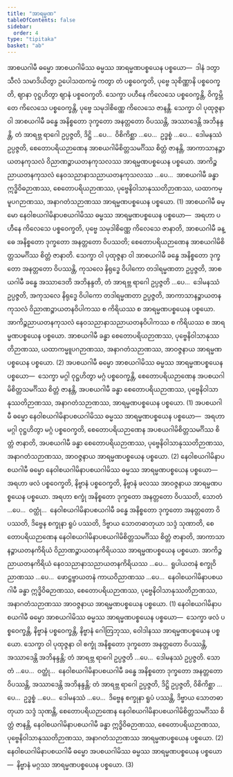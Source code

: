 ```yaml
---
title: "အာရမ္မဏ"
tableOfContents: false
sidebar:
  order: 4
type: "tipitaka"
basket: "ab"
---
```



<DynamicBreadcrumb />

<Division number="46">

<Paragraph number="1565">
အာစယဂါမီ ဓမ္မော အာစယဂါမိဿ ဓမ္မဿ အာရမ္မဏပစ္စယေန ပစ္စယော—  ဒါနံ ဒတွာ သီလံ သမာဒိယိတွာ ဥပေါသထကမ္မံ ကတွာ တံ ပစ္စဝေက္ခတိ, ပုဗ္ဗေ သုစိဏ္ဏာနိ ပစ္စဝေက္ခတိ, ဈာနာ ဝုဋ္ဌဟိတွာ ဈာနံ ပစ္စဝေက္ခတိ. သေက္ခာ ပဟီနေ ကိလေသေ ပစ္စဝေက္ခန္တိ, ဝိက္ခမ္ဘိတေ ကိလေသေ ပစ္စဝေက္ခန္တိ, ပုဗ္ဗေ သမုဒါစိဏ္ဏေ ကိလေသေ ဇာနန္တိ. သေက္ခာ ဝါ ပုထုဇ္ဇနာ ဝါ အာစယဂါမီ ခန္ဓေ အနိစ္စတော ဒုက္ခတော အနတ္တတော ဝိပဿန္တိ, အဿာဒေန္တိ အဘိနန္ဒန္တိ, တံ အာရဗ္ဘ ရာဂေါ ဥပ္ပဇ္ဇတိ, ဒိဋ္ဌိ …ပေ…  ဝိစိကိစ္ဆာ …ပေ…  ဥဒ္ဓစ္စံ …ပေ…  ဒေါမနဿံ ဥပ္ပဇ္ဇတိ, စေတောပရိယဉာဏေန အာစယဂါမိစိတ္တသမင်္ဂိဿ စိတ္တံ ဇာနန္တိ, အာကာသာနဉ္စာယတနကုသလံ ဝိညာဏဉ္စာယတနကုသလဿ အာရမ္မဏပစ္စယေန ပစ္စယော. အာကိဉ္စညာယတနကုသလံ နေဝသညာနာသညာယတနကုသလဿ …ပေ…  အာစယဂါမီ ခန္ဓာ ဣဒ္ဓိဝိဓဉာဏဿ, စေတောပရိယဉာဏဿ, ပုဗ္ဗေနိဝါသာနုဿတိဉာဏဿ, ယထာကမ္မူပဂဉာဏဿ, အနာဂတံသဉာဏဿ အာရမ္မဏပစ္စယေန ပစ္စယော. (1)
</Paragraph>

<Paragraph number="1566">
အာစယဂါမီ ဓမ္မော နေဝါစယဂါမိနာပစယဂါမိဿ ဓမ္မဿ အာရမ္မဏပစ္စယေန ပစ္စယော—  အရဟာ ပဟီနေ ကိလေသေ ပစ္စဝေက္ခတိ, ပုဗ္ဗေ သမုဒါစိဏ္ဏေ ကိလေသေ ဇာနာတိ, အာစယဂါမီ ခန္ဓေ အနိစ္စတော ဒုက္ခတော အနတ္တတော ဝိပဿတိ; စေတောပရိယဉာဏေန အာစယဂါမိစိတ္တသမင်္ဂိဿ စိတ္တံ ဇာနာတိ. သေက္ခာ ဝါ ပုထုဇ္ဇနာ ဝါ အာစယဂါမီ ခန္ဓေ အနိစ္စတော ဒုက္ခတော အနတ္တတော ဝိပဿန္တိ, ကုသလေ နိရုဒ္ဓေ ဝိပါကော တဒါရမ္မဏတာ ဥပ္ပဇ္ဇတိ, အာစယဂါမီ ခန္ဓေ အဿာဒေတိ အဘိနန္ဒတိ, တံ အာရဗ္ဘ ရာဂေါ ဥပ္ပဇ္ဇတိ …ပေ…  ဒေါမနဿံ ဥပ္ပဇ္ဇတိ, အကုသလေ နိရုဒ္ဓေ ဝိပါကော တဒါရမ္မဏတာ ဥပ္ပဇ္ဇတိ, အာကာသာနဉ္စာယတနကုသလံ ဝိညာဏဉ္စာယတနဝိပါကဿ စ ကိရိယဿ စ အာရမ္မဏပစ္စယေန ပစ္စယော. အာကိဉ္စညာယတနကုသလံ နေဝသညာနာသညာယတနဝိပါကဿ စ ကိရိယဿ စ အာရမ္မဏပစ္စယေန ပစ္စယော. အာစယဂါမီ ခန္ဓာ စေတောပရိယဉာဏဿ, ပုဗ္ဗေနိဝါသာနုဿတိဉာဏဿ, ယထာကမ္မူပဂဉာဏဿ, အနာဂတံသဉာဏဿ, အာဝဇ္ဇနာယ အာရမ္မဏပစ္စယေန ပစ္စယော. (2)
</Paragraph>

</Division>
<Division number="47">

<Paragraph number="1567">
အပစယဂါမီ ဓမ္မော အာစယဂါမိဿ ဓမ္မဿ အာရမ္မဏပစ္စယေန ပစ္စယော—  သေက္ခာ မဂ္ဂါ ဝုဋ္ဌဟိတွာ မဂ္ဂံ ပစ္စဝေက္ခန္တိ, စေတောပရိယဉာဏေန အပစယဂါမိစိတ္တသမင်္ဂိဿ စိတ္တံ ဇာနန္တိ, အပစယဂါမီ ခန္ဓာ စေတောပရိယဉာဏဿ, ပုဗ္ဗေနိဝါသာနုဿတိဉာဏဿ, အနာဂတံသဉာဏဿ, အာရမ္မဏပစ္စယေန ပစ္စယော. (1)
</Paragraph>

<Paragraph number="1568">
အပစယဂါမီ ဓမ္မော နေဝါစယဂါမိနာပစယဂါမိဿ ဓမ္မဿ အာရမ္မဏပစ္စယေန ပစ္စယော—  အရဟာ မဂ္ဂါ ဝုဋ္ဌဟိတွာ မဂ္ဂံ ပစ္စဝေက္ခတိ, စေတောပရိယဉာဏေန အပစယဂါမိစိတ္တသမင်္ဂိဿ စိတ္တံ ဇာနာတိ, အပစယဂါမီ ခန္ဓာ စေတောပရိယဉာဏဿ, ပုဗ္ဗေနိဝါသာနုဿတိဉာဏဿ, အနာဂတံသဉာဏဿ, အာဝဇ္ဇနာယ အာရမ္မဏပစ္စယေန ပစ္စယော. (2)
</Paragraph>

</Division>
<Division number="48">

<Paragraph number="1569">
နေဝါစယဂါမိနာပစယဂါမီ ဓမ္မော နေဝါစယဂါမိနာပစယဂါမိဿ ဓမ္မဿ အာရမ္မဏပစ္စယေန ပစ္စယော—  အရဟာ ဖလံ ပစ္စဝေက္ခတိ, နိဗ္ဗာနံ ပစ္စဝေက္ခတိ, နိဗ္ဗာနံ ဖလဿ အာဝဇ္ဇနာယ အာရမ္မဏပစ္စယေန ပစ္စယော. အရဟာ စက္ခုံ အနိစ္စတော ဒုက္ခတော အနတ္တတော ဝိပဿတိ, သောတံ …ပေ…  ဝတ္ထုံ…  နေဝါစယဂါမိနာပစယဂါမီ ခန္ဓေ အနိစ္စတော ဒုက္ခတော အနတ္တတော ဝိပဿတိ, ဒိဗ္ဗေန စက္ခုနာ ရူပံ ပဿတိ, ဒိဗ္ဗာယ သောတဓာတုယာ သဒ္ဒံ သုဏာတိ, စေတောပရိယဉာဏေန နေဝါစယဂါမိနာပစယဂါမိစိတ္တသမင်္ဂိဿ စိတ္တံ ဇာနာတိ, အာကာသာနဉ္စာယတနကိရိယံ ဝိညာဏဉ္စာယတနကိရိယဿ အာရမ္မဏပစ္စယေန ပစ္စယော. အာကိဉ္စညာယတနကိရိယံ နေဝသညာနာသညာယတနကိရိယဿ …ပေ…  ရူပါယတနံ စက္ခုဝိညာဏဿ …ပေ…  ဖောဋ္ဌဗ္ဗာယတနံ ကာယဝိညာဏဿ …ပေ…  နေဝါစယဂါမိနာပစယဂါမီ ခန္ဓာ ဣဒ္ဓိဝိဓဉာဏဿ, စေတောပရိယဉာဏဿ, ပုဗ္ဗေနိဝါသာနုဿတိဉာဏဿ, အနာဂတံသဉာဏဿ အာဝဇ္ဇနာယ အာရမ္မဏပစ္စယေန ပစ္စယော. (1)
</Paragraph>

<Paragraph number="1570">
နေဝါစယဂါမိနာပစယဂါမီ ဓမ္မော အာစယဂါမိဿ ဓမ္မဿ အာရမ္မဏပစ္စယေန ပစ္စယော—  သေက္ခာ ဖလံ ပစ္စဝေက္ခန္တိ, နိဗ္ဗာနံ ပစ္စဝေက္ခန္တိ, နိဗ္ဗာနံ ဂေါတြဘုဿ, ဝေါဒါနဿ အာရမ္မဏပစ္စယေန ပစ္စယော. သေက္ခာ ဝါ ပုထုဇ္ဇနာ ဝါ စက္ခုံ အနိစ္စတော ဒုက္ခတော အနတ္တတော ဝိပဿန္တိ, အဿာဒေန္တိ အဘိနန္ဒန္တိ; တံ အာရဗ္ဘ ရာဂေါ ဥပ္ပဇ္ဇတိ …ပေ…  ဒေါမနဿံ ဥပ္ပဇ္ဇတိ. သောတံ …ပေ…  ဝတ္ထုံ…  နေဝါစယဂါမိနာပစယဂါမီ ခန္ဓေ အနိစ္စတော ဒုက္ခတော အနတ္တတော ဝိပဿန္တိ, အဿာဒေန္တိ အဘိနန္ဒန္တိ; တံ အာရဗ္ဘ ရာဂေါ ဥပ္ပဇ္ဇတိ, ဒိဋ္ဌိ ဥပ္ပဇ္ဇတိ, ဝိစိကိစ္ဆာ …ပေ…  ဥဒ္ဓစ္စံ …ပေ…  ဒေါမနဿံ …ပေ…  ဒိဗ္ဗေန စက္ခုနာ ရူပံ ပဿန္တိ, ဒိဗ္ဗာယ သောတဓာတုယာ သဒ္ဒံ သုဏန္တိ, စေတောပရိယဉာဏေန နေဝါစယဂါမိနာပစယဂါမိစိတ္တသမင်္ဂိဿ စိတ္တံ ဇာနန္တိ, နေဝါစယဂါမိနာပစယဂါမီ ခန္ဓာ ဣဒ္ဓိဝိဓဉာဏဿ, စေတောပရိယဉာဏဿ, ပုဗ္ဗေနိဝါသာနုဿတိဉာဏဿ, အနာဂတံသဉာဏဿ အာရမ္မဏပစ္စယေန ပစ္စယော. (2)
</Paragraph>

<Paragraph number="1571">
နေဝါစယဂါမိနာပစယဂါမီ ဓမ္မော အပစယဂါမိဿ ဓမ္မဿ အာရမ္မဏပစ္စယေန ပစ္စယော—  နိဗ္ဗာနံ မဂ္ဂဿ အာရမ္မဏပစ္စယေန ပစ္စယော. (3)
</Paragraph>
</Division>